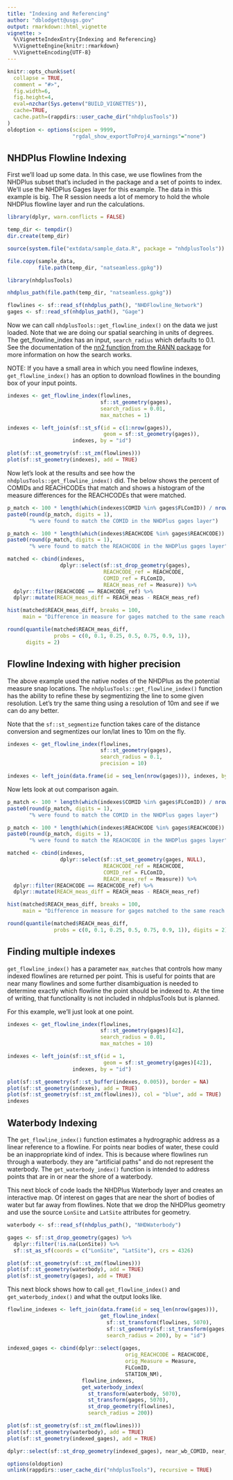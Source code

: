 ---
title: "Indexing and Referencing"
author: "dblodgett@usgs.gov"
output: rmarkdown::html_vignette
vignette: >
  %\VignetteIndexEntry{Indexing and Referencing}
  %\VignetteEngine{knitr::rmarkdown}
  %\VignetteEncoding{UTF-8}
---

```{r setup, include = FALSE}
knitr::opts_chunk$set(
  collapse = TRUE,
  comment = "#>",
  fig.width=6, 
  fig.height=4,
  eval=nzchar(Sys.getenv("BUILD_VIGNETTES")),
  cache=TRUE,
  cache.path=(rappdirs::user_cache_dir("nhdplusTools"))
)
oldoption <- options(scipen = 9999,
                     "rgdal_show_exportToProj4_warnings"="none")
```

## NHDPlus Flowline Indexing

First we'll load up some data. In this case, we use flowlines from the NHDPlus subset that's included in the package and a set of points to index. We'll use the NHDPlus Gages layer for this example. The data in this example is big. The R session needs a lot of memory to hold the whole NHDPlus flowline layer and run the calculations. 

```{r nhdplus_path_setup, echo=FALSE, include=FALSE}
library(dplyr, warn.conflicts = FALSE)

temp_dir <- tempdir()
dir.create(temp_dir)

source(system.file("extdata/sample_data.R", package = "nhdplusTools"))

file.copy(sample_data,
          file.path(temp_dir, "natseamless.gpkg"))
```

```{r nhdplus_path, echo=TRUE}
library(nhdplusTools)

nhdplus_path(file.path(temp_dir, "natseamless.gpkg"))

flowlines <- sf::read_sf(nhdplus_path(), "NHDFlowline_Network")
gages <- sf::read_sf(nhdplus_path(), "Gage")
```

Now we can call `nhdplusTools::get_flowline_index()` on the data we just loaded. Note that we are doing our spatial searching in units of degrees. The get_flowline_index has an input, `search_radius` which defaults to 0.1. See the documentation of the [nn2 function from the RANN package](https://cran.r-project.org/package=RANN) for more information on how the search works.

NOTE: If you have a small area in which you need flowline indexes, `get_flowline_index()` has an 
option to download flowlines in the bounding box of your input points.

```{r get_indexes}
indexes <- get_flowline_index(flowlines,
                              sf::st_geometry(gages), 
                              search_radius = 0.01, 
                              max_matches = 1)

indexes <- left_join(sf::st_sf(id = c(1:nrow(gages)), 
                               geom = sf::st_geometry(gages)), 
                     indexes, by = "id")

plot(sf::st_geometry(sf::st_zm(flowlines)))
plot(sf::st_geometry(indexes), add = TRUE)

```


Now let's look at the results and see how the `nhdplusTools::get_flowline_index()` did. The below shows the percent of COMIDs and REACHCODEs that match and shows a histogram of the measure differences for the REACHCODEs that were matched.

```{r analyze_index}
p_match <- 100 * length(which(indexes$COMID %in% gages$FLComID)) / nrow(gages)
paste0(round(p_match, digits = 1), 
       "% were found to match the COMID in the NHDPlus gages layer")

p_match <- 100 * length(which(indexes$REACHCODE %in% gages$REACHCODE)) / nrow(gages)
paste0(round(p_match, digits = 1), 
       "% were found to match the REACHCODE in the NHDPlus gages layer")

matched <- cbind(indexes, 
                 dplyr::select(sf::st_drop_geometry(gages), 
                               REACHCODE_ref = REACHCODE, 
                               COMID_ref = FLComID, 
                               REACH_meas_ref = Measure)) %>%
  dplyr::filter(REACHCODE == REACHCODE_ref) %>%
  dplyr::mutate(REACH_meas_diff = REACH_meas - REACH_meas_ref)

hist(matched$REACH_meas_diff, breaks = 100, 
     main = "Difference in measure for gages matched to the same reach.")

round(quantile(matched$REACH_meas_diff, 
               probs = c(0, 0.1, 0.25, 0.5, 0.75, 0.9, 1)), 
      digits = 2)
```

## Flowline Indexing with higher precision

The above example used the native nodes of the NHDPlus as the potential measure snap locations. The `nhdplusTools::get_flowline_index()` function has the ability to refine these by segmentizing the line to some given resolution. Let's try the same thing using a resolution of 10m and see if we can do any better. 

Note that the `sf::st_segmentize` function takes care of the distance conversion and segmentizes our lon/lat lines to 10m on the fly.

```{r get_indexes_precise}
indexes <- get_flowline_index(flowlines, 
                              sf::st_geometry(gages), 
                              search_radius = 0.1, 
                              precision = 10)

indexes <- left_join(data.frame(id = seq_len(nrow(gages))), indexes, by = "id")
```

Now lets look at out comparison again.

```{r analyze_inde_precise}
p_match <- 100 * length(which(indexes$COMID %in% gages$FLComID)) / nrow(gages)
paste0(round(p_match, digits = 1), 
       "% were found to match the COMID in the NHDPlus gages layer")

p_match <- 100 * length(which(indexes$REACHCODE %in% gages$REACHCODE)) / nrow(gages)
paste0(round(p_match, digits = 1), 
       "% were found to match the REACHCODE in the NHDPlus gages layer")

matched <- cbind(indexes, 
                 dplyr::select(sf::st_set_geometry(gages, NULL), 
                               REACHCODE_ref = REACHCODE, 
                               COMID_ref = FLComID, 
                               REACH_meas_ref = Measure)) %>%
  dplyr::filter(REACHCODE == REACHCODE_ref) %>%
  dplyr::mutate(REACH_meas_diff = REACH_meas - REACH_meas_ref)

hist(matched$REACH_meas_diff, breaks = 100, 
     main = "Difference in measure for gages matched to the same reach.")

round(quantile(matched$REACH_meas_diff, 
               probs = c(0, 0.1, 0.25, 0.5, 0.75, 0.9, 1)), digits = 2)
```

## Finding multiple indexes

`get_flowline_index()` has a parameter `max_matches` that controls how many indexed flowlines are returned per point. This is useful for points that are near many flowlines and some further disambiguation is needed to determine exactly which flowline the point should be indexed to. At the time of writing, that functionality is not included in nhdplusTools but is planned.

For this example, we'll just look at one point.

```{r multi}
indexes <- get_flowline_index(flowlines,
                              sf::st_geometry(gages)[42], 
                              search_radius = 0.01, 
                              max_matches = 10)

indexes <- left_join(sf::st_sf(id = 1, 
                               geom = sf::st_geometry(gages)[42]), 
                     indexes, by = "id")

plot(sf::st_geometry(sf::st_buffer(indexes, 0.005)), border = NA)
plot(sf::st_geometry(indexes), add = TRUE)
plot(sf::st_geometry(sf::st_zm(flowlines)), col = "blue", add = TRUE)
indexes
```

## Waterbody Indexing

The `get_flowline_index()` function estimates a hydrographic address as a linear reference to a flowline. For points near bodies of water, these could be an inappropriate kind of index. This is because where flowlines run through a waterbody. they are "artificial paths" and do not represent the waterbody. The `get_waterbody_index()` function is intended to address points that are in or near the shore of a waterbody.

This next block of code loads the NHDPlus Waterbody layer and creates an interactive map. Of interest on gages that are near the short of bodies of water but far away from flowlines. Note that we drop the NHDPlus geometry and use the source `LonSite` and `LatSite` attributes for geometry.

```{r waterbodies}
waterbody <- sf::read_sf(nhdplus_path(), "NHDWaterbody")

gages <- sf::st_drop_geometry(gages) %>%
  dplyr::filter(!is.na(LonSite)) %>%
  sf::st_as_sf(coords = c("LonSite", "LatSite"), crs = 4326)

plot(sf::st_geometry(sf::st_zm(flowlines)))
plot(sf::st_geometry(waterbody), add = TRUE)
plot(sf::st_geometry(gages), add = TRUE)

```

This next block shows how to call `get_flowline_index()` and `get_waterbody_index()` and what the output looks like. 

```{r index_waterbodies}

flowline_indexes <- left_join(data.frame(id = seq_len(nrow(gages))),
                              get_flowline_index(
                                sf::st_transform(flowlines, 5070), 
                                sf::st_geometry(sf::st_transform(gages, 5070)), 
                                search_radius = 200), by = "id")
                              
indexed_gages <- cbind(dplyr::select(gages, 
                                      orig_REACHCODE = REACHCODE, 
                                      orig_Measure = Measure, 
                                      FLComID, 
                                      STATION_NM), 
                        flowline_indexes,
                        get_waterbody_index(
                          st_transform(waterbody, 5070), 
                          st_transform(gages, 5070), 
                          st_drop_geometry(flowlines), 
                          search_radius = 200))

plot(sf::st_geometry(sf::st_zm(flowlines)))
plot(sf::st_geometry(waterbody), add = TRUE)
plot(sf::st_geometry(indexed_gages), add = TRUE)

dplyr::select(sf::st_drop_geometry(indexed_gages), near_wb_COMID, near_wb_dist, in_wb_COMID, outlet_fline_COMID)

```

```{r teardown, include=FALSE}
options(oldoption)
unlink(rappdirs::user_cache_dir("nhdplusTools"), recursive = TRUE)
```
